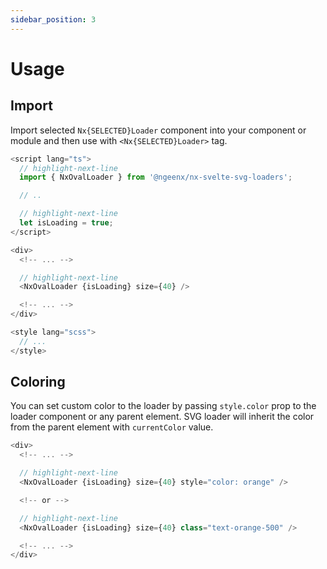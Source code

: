 ```yaml
---
sidebar_position: 3
---
```



# Usage

## Import

Import selected `Nx{SELECTED}Loader` component into your component or module and then use with `<Nx{SELECTED}Loader>` tag.

```js title="app.svelte"
<script lang="ts">
  // highlight-next-line
  import { NxOvalLoader } from '@ngeenx/nx-svelte-svg-loaders';

  // ..

  // highlight-next-line
  let isLoading = true;
</script>

<div>
  <!-- ... -->

  // highlight-next-line
  <NxOvalLoader {isLoading} size={40} />

  <!-- ... -->
</div>

<style lang="scss">
  // ...
</style>
```

## Coloring

You can set custom color to the loader by passing `style.color` prop to the loader component or any parent element.
SVG loader will inherit the color from the parent element with `currentColor` value.

```js title="app.svelte"
<div>
  <!-- ... -->

  // highlight-next-line
  <NxOvalLoader {isLoading} size={40} style="color: orange" />

  <!-- or -->

  // highlight-next-line
  <NxOvalLoader {isLoading} size={40} class="text-orange-500" />

  <!-- ... -->
</div>
```
